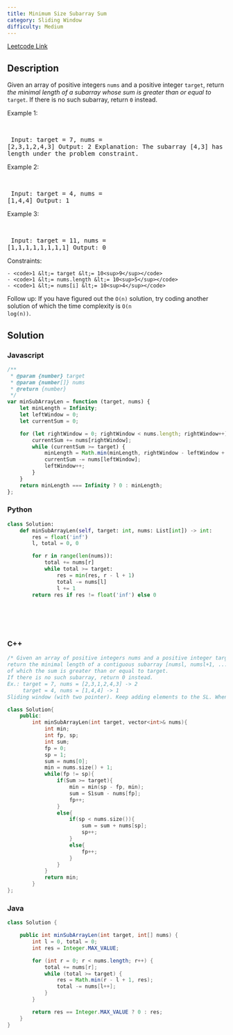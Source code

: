 ```yaml
---
title: Minimum Size Subarray Sum
category: Sliding Window
difficulty: Medium
---
```


<Callout>

[Leetcode Link](https://leetcode.com/problems/minimum-size-subarray-sum)

</Callout>

## Description
Given an array of positive integers <code>nums</code> and a positive integer <code>target</code>, return *the minimal length of a *<span data-keyword="subarray-nonempty">*subarray*</span>* whose sum is greater than or equal to* <code>target</code>. If there is no such subarray, return <code>0</code> instead.

 
Example 1:

<br /><pre className="overflow-x-auto">
Input: target = 7, nums = [2,3,1,2,4,3]
Output: 2
Explanation: The subarray [4,3] has the minimal length under the problem constraint.
</pre>

Example 2:

<br /><pre className="overflow-x-auto">
Input: target = 4, nums = [1,4,4]
Output: 1
</pre>

Example 3:

<br /><pre className="overflow-x-auto">
Input: target = 11, nums = [1,1,1,1,1,1,1,1]
Output: 0
</pre>

 
Constraints:


	- <code>1 &lt;= target &lt;= 10<sup>9</sup></code>
	- <code>1 &lt;= nums.length &lt;= 10<sup>5</sup></code>
	- <code>1 &lt;= nums[i] &lt;= 10<sup>4</sup></code>


 
Follow up: If you have figured out the <code>O(n)</code> solution, try coding another solution of which the time complexity is <code>O(n log(n))</code>.

## Solution

### Javascript
```javascript
/**
 * @param {number} target
 * @param {number[]} nums
 * @return {number}
 */
var minSubArrayLen = function (target, nums) {
    let minLength = Infinity;
    let leftWindow = 0;
    let currentSum = 0;

    for (let rightWindow = 0; rightWindow < nums.length; rightWindow++) {
        currentSum += nums[rightWindow];
        while (currentSum >= target) {
            minLength = Math.min(minLength, rightWindow - leftWindow + 1);
            currentSum -= nums[leftWindow];
            leftWindow++;
        }
    }
    return minLength === Infinity ? 0 : minLength;
};

```
### Python
```python
class Solution:
    def minSubArrayLen(self, target: int, nums: List[int]) -> int:
        res = float('inf')
        l, total = 0, 0

        for r in range(len(nums)):
            total += nums[r]
            while total >= target:
                res = min(res, r - l + 1)
                total -= nums[l]
                l += 1
        return res if res != float('inf') else 0

        


            

```
### C++
```cpp
/* Given an array of positive integers nums and a positive integer target, 
return the minimal length of a contiguous subarray [numsl, numsl+1, ..., numsr-1, numsr] 
of which the sum is greater than or equal to target. 
If there is no such subarray, return 0 instead.
Ex.: target = 7, nums = [2,3,1,2,4,3] -> 2 
     target = 4, nums = [1,4,4] -> 1     
Sliding window (with two pointer). Keep adding elements to the SL. When Sum => target or SP points to end of the vector resize the SW. */

class Solution{    
    public:    
        int minSubArrayLen(int target, vector<int>& nums){            
            int min;            
            int fp, sp;            
            int sum;            
            fp = 0;            
            sp = 1;            
            sum = nums[0];            
            min = nums.size() + 1;            
            while(fp != sp){                
                if(Sum >= target){                    
                    min = min(sp - fp, min);                    
                    sum = Sìsum - nums[fp];                    
                    fp++;                    
                }
                else{                        
                    if(sp < nums.size()){                         
                        sum = sum + nums[sp];
                        sp++;                            
                    }
                    else{                            
                        fp++;                            
                    }                    
                }                  
            }            
            return min;
        }    
};

```
### Java
```java
class Solution {

    public int minSubArrayLen(int target, int[] nums) {
        int l = 0, total = 0;
        int res = Integer.MAX_VALUE;

        for (int r = 0; r < nums.length; r++) {
            total += nums[r];
            while (total >= target) {
                res = Math.min(r - l + 1, res);
                total -= nums[l++];
            }
        }

        return res == Integer.MAX_VALUE ? 0 : res;
    }
}

```


